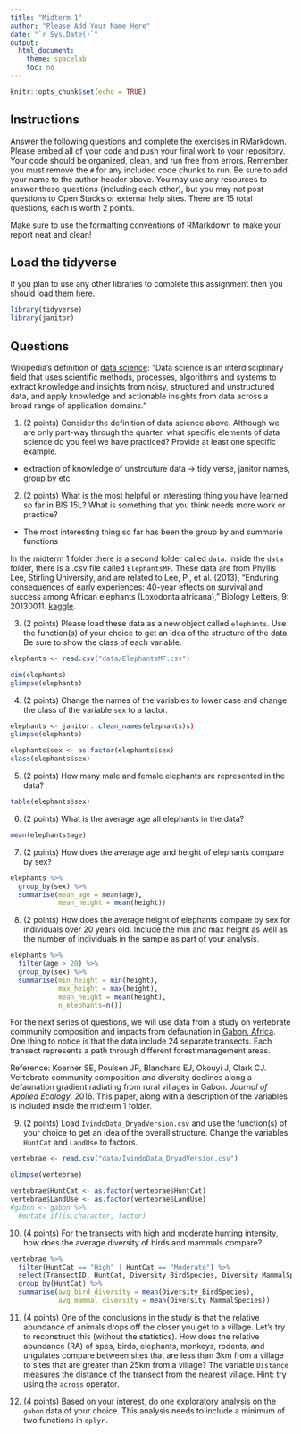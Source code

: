```yaml
---
title: "Midterm 1"
author: "Please Add Your Name Here"
date: "`r Sys.Date()`"
output:
  html_document:
    theme: spacelab
    toc: no
---
```


```r
knitr::opts_chunk$set(echo = TRUE)
```

## Instructions
Answer the following questions and complete the exercises in RMarkdown. Please embed all of your code and push your final work to your repository. Your code should be organized, clean, and run free from errors. Remember, you must remove the `#` for any included code chunks to run. Be sure to add your name to the author header above. You may use any resources to answer these questions (including each other), but you may not post questions to Open Stacks or external help sites. There are 15 total questions, each is worth 2 points.  

Make sure to use the formatting conventions of RMarkdown to make your report neat and clean!  

## Load the tidyverse
If you plan to use any other libraries to complete this assignment then you should load them here.
```r
library(tidyverse)
library(janitor)
```

## Questions  

Wikipedia's definition of [data science](https://en.wikipedia.org/wiki/Data_science): "Data science is an interdisciplinary field that uses scientific methods, processes, algorithms and systems to extract knowledge and insights from noisy, structured and unstructured data, and apply knowledge and actionable insights from data across a broad range of application domains."  

1. (2 points) Consider the definition of data science above. Although we are only part-way through the quarter, what specific elements of data science do you feel we have practiced? Provide at least one specific example.  

- extraction of knowledge of unstrcuture data -> tidy verse, janitor names, group by etc

2. (2 points) What is the most helpful or interesting thing you have learned so far in BIS 15L? What is something that you think needs more work or practice?  
- The most interesting thing so far has been the group by and summarie functions

In the midterm 1 folder there is a second folder called `data`. Inside the `data` folder, there is a .csv file called `ElephantsMF`. These data are from Phyllis Lee, Stirling University, and are related to Lee, P., et al. (2013), "Enduring consequences of early experiences: 40-year effects on survival and success among African elephants (Loxodonta africana)," Biology Letters, 9: 20130011. [kaggle](https://www.kaggle.com/mostafaelseidy/elephantsmf).  

3. (2 points) Please load these data as a new object called `elephants`. Use the function(s) of your choice to get an idea of the structure of the data. Be sure to show the class of each variable.
```r
elephants <- read.csv("data/ElephantsMF.csv")
```
```r
dim(elephants)
glimpse(elephants)
```
4. (2 points) Change the names of the variables to lower case and change the class of the variable `sex` to a factor.
```r
elephants <- janitor::clean_names(elephants)s)
glimpse(elephants)
```
```r
elephants$sex <- as.factor(elephants$sex)
class(elephants$sex)
```

5. (2 points) How many male and female elephants are represented in the data?
```r
table(elephants$sex)
```

6. (2 points) What is the average age all elephants in the data?
```r
mean(elephants$age)
```

7. (2 points) How does the average age and height of elephants compare by sex?
```r
elephants %>% 
  group_by(sex) %>% 
  summarise(mean_age = mean(age),
            mean_height = mean(height))
```


8. (2 points) How does the average height of elephants compare by sex for individuals over 20 years old. Include the min and max height as well as the number of individuals in the sample as part of your analysis.  
```r
elephants %>% 
  filter(age > 20) %>% 
  group_by(sex) %>% 
  summarise(min_height = min(height),
            max_height = max(height),
            mean_height = mean(height),
            n_elephants=n())
```


For the next series of questions, we will use data from a study on vertebrate community composition and impacts from defaunation in [Gabon, Africa](https://en.wikipedia.org/wiki/Gabon). One thing to notice is that the data include 24 separate transects. Each transect represents a path through different forest management areas.  

Reference: Koerner SE, Poulsen JR, Blanchard EJ, Okouyi J, Clark CJ. Vertebrate community composition and diversity declines along a defaunation gradient radiating from rural villages in Gabon. _Journal of Applied Ecology_. 2016. This paper, along with a description of the variables is included inside the midterm 1 folder.  

9. (2 points) Load `IvindoData_DryadVersion.csv` and use the function(s) of your choice to get an idea of the overall structure. Change the variables `HuntCat` and `LandUse` to factors.
```r
vertebrae <- read.csv("data/IvindoData_DryadVersion.csv")
```
```r
glimpse(vertebrae)
```
```r
vertebrae$HuntCat <- as.factor(vertebrae$HuntCat)
vertebrae$LandUse <- as.factor(vertebrae$LandUse)
#gabon <- gabon %>% 
  #mutate_if(is.character, factor)
```


10. (4 points) For the transects with high and moderate hunting intensity, how does the average diversity of birds and mammals compare?
```r
vertebrae %>% 
  filter(HuntCat == "High" | HuntCat == "Moderate") %>% 
  select(TransectID, HuntCat, Diversity_BirdSpecies, Diversity_MammalSpecies) %>% 
  group_by(HuntCat) %>% 
  summarise(avg_bird_diversity = mean(Diversity_BirdSpecies),
            avg_mammal_diversity = mean(Diversity_MammalSpecies))
```


11. (4 points) One of the conclusions in the study is that the relative abundance of animals drops off the closer you get to a village. Let's try to reconstruct this (without the statistics). How does the relative abundance (RA) of apes, birds, elephants, monkeys, rodents, and ungulates compare between sites that are less than 3km from a village to sites that are greater than 25km from a village? The variable `Distance` measures the distance of the transect from the nearest village. Hint: try using the `across` operator.  


12. (4 points) Based on your interest, do one exploratory analysis on the `gabon` data of your choice. This analysis needs to include a minimum of two functions in `dplyr.`